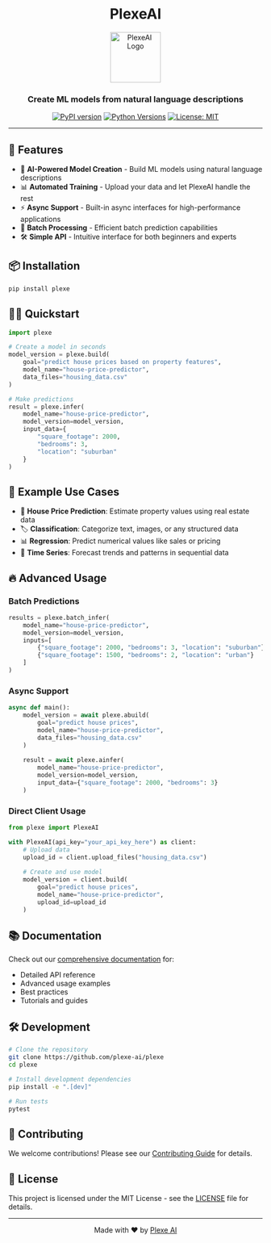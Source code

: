 <div align="center">

# PlexeAI

<img src="https://private-user-images.githubusercontent.com/181162356/387419556-420e9240-74fe-402b-a7fb-63ae0b0cc2a5.png?jwt=eyJhbGciOiJIUzI1NiIsInR5cCI6IkpXVCJ9.eyJpc3MiOiJnaXRodWIuY29tIiwiYXVkIjoicmF3LmdpdGh1YnVzZXJjb250ZW50LmNvbSIsImtleSI6ImtleTUiLCJleHAiOjE3MzE5NzEzNjgsIm5iZiI6MTczMTk3MTA2OCwicGF0aCI6Ii8xODExNjIzNTYvMzg3NDE5NTU2LTQyMGU5MjQwLTc0ZmUtNDAyYi1hN2ZiLTYzYWUwYjBjYzJhNS5wbmc_WC1BbXotQWxnb3JpdGhtPUFXUzQtSE1BQy1TSEEyNTYmWC1BbXotQ3JlZGVudGlhbD1BS0lBVkNPRFlMU0E1M1BRSzRaQSUyRjIwMjQxMTE4JTJGdXMtZWFzdC0xJTJGczMlMkZhd3M0X3JlcXVlc3QmWC1BbXotRGF0ZT0yMDI0MTExOFQyMzA0MjhaJlgtQW16LUV4cGlyZXM9MzAwJlgtQW16LVNpZ25hdHVyZT1kM2QyY2QxZmY0ODY1ZGY2ZjkzMjhkMzIxZTg3NWIxOGEwYzFiMDAzMjQwYWQ1MjY2MWM4Y2M3NDc4NDQ4NjZjJlgtQW16LVNpZ25lZEhlYWRlcnM9aG9zdCJ9.l5yUFl8v4OSO9Gyw8gykQhDF3GQVROSJAROkA28GdnU" alt="PlexeAI Logo" width="100" height="100"/>

### Create ML models from natural language descriptions

[![PyPI version](https://badge.fury.io/py/plexe.svg)](https://badge.fury.io/py/plexe)
[![Python Versions](https://img.shields.io/pypi/pyversions/plexe.svg)](https://pypi.org/project/plexe)
[![License: MIT](https://img.shields.io/badge/License-MIT-yellow.svg)](https://opensource.org/licenses/MIT)

</div>

---

## 🚀 Features

- 🤖 **AI-Powered Model Creation** - Build ML models using natural language descriptions
- 📊 **Automated Training** - Upload your data and let PlexeAI handle the rest
- ⚡ **Async Support** - Built-in async interfaces for high-performance applications
- 🔄 **Batch Processing** - Efficient batch prediction capabilities
- 🛠️ **Simple API** - Intuitive interface for both beginners and experts

## 📦 Installation

```bash
pip install plexe
```

## 🏃‍♂️ Quickstart

```python
import plexe

# Create a model in seconds
model_version = plexe.build(
    goal="predict house prices based on property features",
    model_name="house-price-predictor",
    data_files="housing_data.csv"
)

# Make predictions
result = plexe.infer(
    model_name="house-price-predictor",
    model_version=model_version,
    input_data={
        "square_footage": 2000,
        "bedrooms": 3,
        "location": "suburban"
    }
)
```

## 🎯 Example Use Cases

- 🏡 **House Price Prediction**: Estimate property values using real estate data
- 🏷️ **Classification**: Categorize text, images, or any structured data
- 📊 **Regression**: Predict numerical values like sales or pricing
- 🔄 **Time Series**: Forecast trends and patterns in sequential data

## 🔥 Advanced Usage

### Batch Predictions

```python
results = plexe.batch_infer(
    model_name="house-price-predictor",
    model_version=model_version,
    inputs=[
        {"square_footage": 2000, "bedrooms": 3, "location": "suburban"},
        {"square_footage": 1500, "bedrooms": 2, "location": "urban"}
    ]
)
```

### Async Support

```python
async def main():
    model_version = await plexe.abuild(
        goal="predict house prices",
        model_name="house-price-predictor",
        data_files="housing_data.csv"
    )
    
    result = await plexe.ainfer(
        model_name="house-price-predictor",
        model_version=model_version,
        input_data={"square_footage": 2000, "bedrooms": 3}
    )
```

### Direct Client Usage

```python
from plexe import PlexeAI

with PlexeAI(api_key="your_api_key_here") as client:
    # Upload data
    upload_id = client.upload_files("housing_data.csv")
    
    # Create and use model
    model_version = client.build(
        goal="predict house prices",
        model_name="house-price-predictor",
        upload_id=upload_id
    )
```

## 📚 Documentation

Check out our [comprehensive documentation](https://docs.plexe.ai) for:

- Detailed API reference
- Advanced usage examples
- Best practices
- Tutorials and guides

## 🛠️ Development

```bash
# Clone the repository
git clone https://github.com/plexe-ai/plexe
cd plexe

# Install development dependencies
pip install -e ".[dev]"

# Run tests
pytest
```

## 🤝 Contributing

We welcome contributions! Please see our [Contributing Guide](CONTRIBUTING.md) for details.

## 📄 License

This project is licensed under the MIT License - see the [LICENSE](LICENSE) file for details.

---

<div align="center">

Made with ❤️ by [Plexe AI](https://plexe.ai)

</div>
